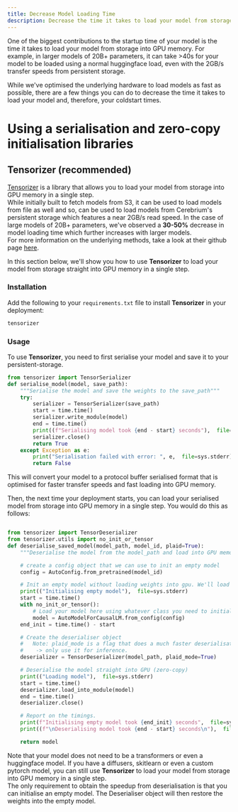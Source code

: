 ```yaml
---
title: Decrease Model Loading Time
description: Decrease the time it takes to load your model from storage into GPU
---
```


One of the biggest contributions to the startup time of your model is the time it takes to load your model from storage into GPU memory. For example, in larger models of 20B+ parameters, it can take >40s for your model to be loaded using a normal huggingface load, even with the 2GB/s transfer speeds from persistent storage.

While we've optimised the underlying hardware to load models as fast as possible, there are a few things you can do to decrease the time it takes to load your model and, therefore, your coldstart times.

# Using a serialisation and zero-copy initialisation libraries

## Tensorizer (recommended)

[Tensorizer](https://github.com/coreweave/tensorizer) is a library that allows you to load your model from storage into GPU memory in a single step.  
While initially built to fetch models from S3, it can be used to load models from file as well and so, can be used to load models from Cerebrium's persistent storage which features a near 2GB/s read speed.
In the case of large models of 20B+ parameters, we've observed a **30-50%** decrease in model loading time which further increases with larger models.  
For more information on the underlying methods, take a look at their github page [here](https://github.com/coreweave/tensorizer).

In this section below, we'll show you how to use **Tensorizer** to load your model from storage straight into GPU memory in a single step.

### Installation

Add the following to your `requirements.txt` file to install **Tensorizer** in your deployment:

```txt
tensorizer
```

### Usage

To use **Tensorizer**, you need to first serialise your model and save it to your persistent-storage.

```python
from tensorizer import TensorSerializer
def serialise_model(model, save_path):
    """Serialise the model and save the weights to the save_path"""
    try:
        serializer = TensorSerializer(save_path)
        start = time.time()
        serializer.write_module(model)
        end = time.time()
        print((f"Serialising model took {end - start} seconds"),  file=sys.stderr)
        serializer.close()
        return True
    except Exception as e:
        print("Serialisation failed with error: ", e,  file=sys.stderr)
        return False
```

This will convert your model to a protocol buffer serialised format that is optimised for faster transfer speeds and fast loading into GPU memory.

Then, the next time your deployment starts, you can load your serialised model from storage into GPU memory in a single step.
You would do this as follows:

```python

from tensorizer import TensorDeserializer
from tensorizer.utils import no_init_or_tensor
def deserialise_saved_model(model_path, model_id, plaid=True):
    """Deserialise the model from the model_path and load into GPU memory"""

    # create a config object that we can use to init an empty model
    config = AutoConfig.from_pretrained(model_id)

    # Init an empty model without loading weights into gpu. We'll load later.
    print(("Initialising empty model"),  file=sys.stderr)
    start = time.time()
    with no_init_or_tensor():
        # Load your model here using whatever class you need to initialise an empty model from a config.
        model = AutoModelForCausalLM.from_config(config)
    end_init = time.time() - start

    # Create the deserialiser object
    #   Note: plaid_mode is a flag that does a much faster deserialisation but isn't safe for training.
    #    -> only use it for inference.
    deserializer = TensorDeserializer(model_path, plaid_mode=True)

    # Deserialise the model straight into GPU (zero-copy)
    print(("Loading model"),  file=sys.stderr)
    start = time.time()
    deserializer.load_into_module(model)
    end = time.time()
    deserializer.close()

    # Report on the timings.
    print(f"Initialising empty model took {end_init} seconds",  file=sys.stderr)
    print((f"\nDeserialising model took {end - start} seconds\n"),  file=sys.stderr)

    return model
```

Note that your model does not need to be a transformers or even a huggingface model.
If you have a diffusers, skitlearn or even a custom pytorch model, you can still use **Tensorizer** to load your model from storage into GPU memory in a single step.  
The only requirement to obtain the speedup from deserialisation is that you can initialise an empty model. The Deserialiser object will then restore the weights into the empty model.
